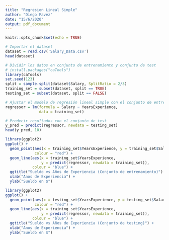 ```yaml
---
title: "Regresion Lineal Simple"
author: "Diego Pavez"
date: "15/6/2020"
output: pdf_document
---
```


```r
knitr::opts_chunk$set(echo = TRUE)
```

```r
# Importar el dataset
dataset = read.csv('Salary_Data.csv')
head(dataset)
```

```r
# Dividir los datos en conjunto de entrenamiento y conjunto de test
# install.packages("caTools")
library(caTools)
set.seed(123)
split = sample.split(dataset$Salary, SplitRatio = 2/3)
training_set = subset(dataset, split == TRUE)
testing_set = subset(dataset, split == FALSE)
```

```r
# Ajustar el modelo de regresión lineal simple con el conjunto de entrenamiento
regressor = lm(formula = Salary ~ YearsExperience,
               data = training_set)
```
```r
# Predecir resultados con el conjunto de test
y_pred = predict(regressor, newdata = testing_set)
head(y_pred, 10)

```
```r
library(ggplot2)
ggplot() +
  geom_point(aes(x = training_set$YearsExperience, y = training_set$Salary),
             colour = "red") +
  geom_line(aes(x = training_set$YearsExperience,
                y = predict(regressor, newdata = training_set)),
            colour = "blue") + 
  ggtitle("Sueldo vs Años de Experiencia (Conjunto de entrenamiento)") + 
  xlab("Anos de Experiencia") +
  ylab("Sueldo en $")

```
```r
library(ggplot2)
ggplot() +
  geom_point(aes(x = testing_set$YearsExperience, y = testing_set$Salary),
             colour = "red") +
  geom_line(aes(x = training_set$YearsExperience,
                y = predict(regressor, newdata = training_set)),
            colour = "blue") + 
  ggtitle("Sueldo vs Años de Experiencia (Conjunto de testing)") + 
  xlab("Anos de Experiencia") +
  ylab("Sueldo en $")
```

